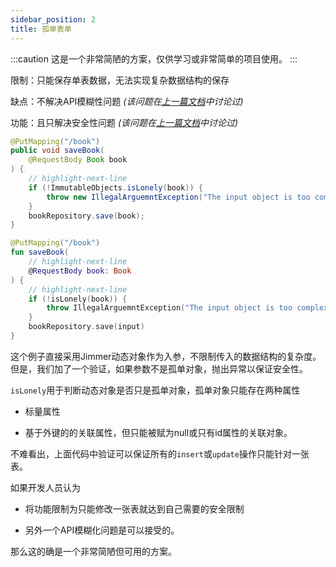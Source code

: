 ```yaml
---
sidebar_position: 2
title: 孤单表单
---
```


:::caution
这是一个非常简陋的方案，仅供学习或非常简单的项目使用。
:::

限制：只能保存单表数据，无法实现复杂数据结构的保存

缺点：不解决API模糊性问题 *(该问题在[上一篇文档](./problem)中讨论过)*

功能：且只解决安全性问题 *(该问题在[上一篇文档](./problem)中讨论过)*

<Tabs groupId="language">
<TabItem value="java" label="Java">

```java
@PutMapping("/book")
public void saveBook(
    @RequestBody Book book
) {
    // highlight-next-line
    if (!ImmutableObjects.isLonely(book)) {
        throw new IllegalArguemntException("The input object is too complex");
    }
    bookRepository.save(book);
}
```

</TabItem>
<TabItem value="kotlin" label="Kotlin">

```kotlin
@PutMapping("/book")
fun saveBook(
    // highlight-next-line
    @RequestBody book: Book
) {
    // highlight-next-line
    if (!isLonely(book)) {
        throw IllegalArguemntException("The input object is too complex")
    }
    bookRepository.save(input)
}
```

</TabItem>
</Tabs>

这个例子直接采用Jimmer动态对象作为入参，不限制传入的数据结构的复杂度。但是，我们加了一个验证，如果参数不是孤单对象，抛出异常以保证安全性。

`isLonely`用于判断动态对象是否只是孤单对象，孤单对象只能存在两种属性

-   标量属性

-   基于外键的的关联属性，但只能被赋为null或只有id属性的关联对象。

不难看出，上面代码中验证可以保证所有的`insert`或`update`操作只能针对一张表。

如果开发人员认为

-   将功能限制为只能修改一张表就达到自己需要的安全限制

-   另外一个API模糊化问题是可以接受的。

那么这的确是一个非常简陋但可用的方案。